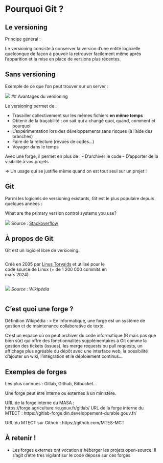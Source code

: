 # Pourquoi Git ? {.backgroundTitre}

## Le versioning

Principe général :

Le versioning consiste à conserver la version d'une entité logicielle quelconque 
de façon à pouvoir la retrouver facilement même après l'apparition et la mise 
en place de versions plus récentes.

## Sans versioning

Exemple de ce que l'on peut trouver sur un server :  

![](img/cerise_sans_versionning.png)
## Avantages du versioning

Le versioning permet de :  

- Travailler collectivement sur les mêmes fichiers **en même temps**  
- Obtenir de la traçabilité : on sait qui a changé quoi, quand, comment et pourquoi
- L'expérimentation lors des développements sans risques (à l'aide des branches)
- Faire de la relecture (revues de codes...)
- Voyager dans le temps

Avec une forge, il permet en plus de :
- D'archiver le code
- D'apporter de la visibilité à vos projets 

=> Un usage qui se justifie même quand on est tout seul sur un projet !

## Git

Parmi les logiciels de versioning existants, Git est le plus populaire depuis quelques années :


What are the primary version control systems you use?

![](img/git_popularity.png)
Source : [Stackoverflow](https://survey.stackoverflow.co/2022/#version-control-version-control-system)

## À propos de Git

Git est un logiciel libre de versioning.

::: {.column width="70%"}

Créé en 2005 par [Linus Torvalds](https://fr.wikipedia.org/wiki/Linus_Torvalds) et utilisé pour le code source de Linux (+ de 1 200 000 commits en mars 2024).

:::

::: {.column width="30%"}

![](img/Linus_Torvalds.jpg)
*Source : Wikipédia*
:::


## C'est quoi une forge ?

Définition Wikipédia :
> En informatique, une forge est un système de gestion et de maintenance collaborative de texte.

C'est un espace où on peut archiver du code informatique (R mais pas que bien sûr) 
qui offre des fonctionnalités supplémentaires à Git comme la gestion des tickets (issues), 
les merge requests ou pull requests, un affichage plus agréable du dépôt avec une interface web, 
la possibilité d'ajouter un wiki, l'intégration et le déploiement continus...

## Exemples de forges

Les plus connues : Gitlab, Github, Bitbucket...

Une forge peut être interne ou externes à un ministère.

URL de la forge interne du MASA : https://forge.agriculture.rie.gouv.fr/gitlab/
URL de la forge interne du MTECT : https://gitlab-forge.din.developpement-durable.gouv.fr/

URL du MTECT sur Github : https://github.com/MTES-MCT

::: callout-note
## À retenir ! 

- Les forges externes ont vocation à héberger les projets open-source. 
Il s'agit d'être très vigilant sur le code déposé sur ces forges
:::
